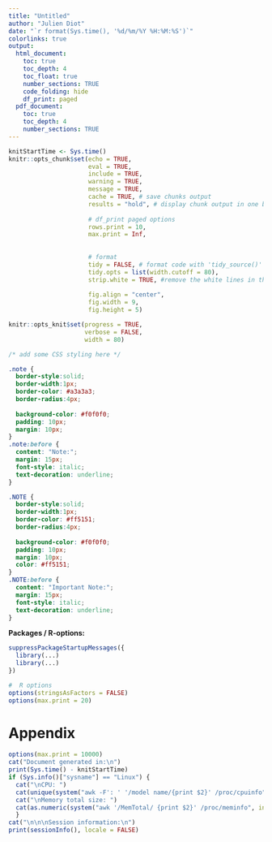 ```yaml
---
title: "Untitled"
author: "Julien Diot"
date: "`r format(Sys.time(), '%d/%m/%Y %H:%M:%S')`"
colorlinks: true
output:
  html_document:
    toc: true
    toc_depth: 4
    toc_float: true
    number_sections: TRUE
    code_folding: hide
    df_print: paged
  pdf_document:
    toc: true
    toc_depth: 4
    number_sections: TRUE
---
```


```r
knitStartTime <- Sys.time()
knitr::opts_chunk$set(echo = TRUE,
                      eval = TRUE,
                      include = TRUE,
                      warning = TRUE,
                      message = TRUE,
                      cache = TRUE, # save chunks output
                      results = "hold", # display chunk output in one block
                      
                      # df_print paged options
                      rows.print = 10,
                      max.print = Inf,
                      
                      
                      # format
                      tidy = FALSE, # format code with 'tidy_source()'
                      tidy.opts = list(width.cutoff = 80),
                      strip.white = TRUE, #remove the white lines in the beginning or end of a source chunk
                      
                      fig.align = "center",
                      fig.width = 9,
                      fig.height = 5)

knitr::opts_knit$set(progress = TRUE,
                     verbose = FALSE,
                     width = 80)
```

```css
/* add some CSS styling here */

.note {
  border-style:solid;
  border-width:1px;
  border-color: #a3a3a3;
  border-radius:4px;
  
  background-color: #f0f0f0;
  padding: 10px;
  margin: 10px;
}
.note:before {
  content: "Note:";
  margin: 15px;
  font-style: italic;
  text-decoration: underline;
}

.NOTE {
  border-style:solid;
  border-width:1px;
  border-color: #ff5151;
  border-radius:4px;
  
  background-color: #f0f0f0;
  padding: 10px;
  margin: 10px;
  color: #ff5151;
}
.NOTE:before {
  content: "Important Note:";
  margin: 15px;
  font-style: italic;
  text-decoration: underline;
}
```

**Packages / R-options:**
```r
suppressPackageStartupMessages({
  library(...)
  library(...)
})

#  R options
options(stringsAsFactors = FALSE)
options(max.print = 20)
```









# Appendix
```r
options(max.print = 10000)
cat("Document generated in:\n")
print(Sys.time() - knitStartTime)
if (Sys.info()["sysname"] == "Linux") {
  cat("\nCPU: ")
  cat(unique(system("awk -F': ' '/model name/{print $2}' /proc/cpuinfo", intern = T)))
  cat("\nMemory total size: ")
  cat(as.numeric(system("awk '/MemTotal/ {print $2}' /proc/meminfo", intern = T))*10^(-6), "GB")
  }
cat("\n\n\nSession information:\n")
print(sessionInfo(), locale = FALSE)
```
















